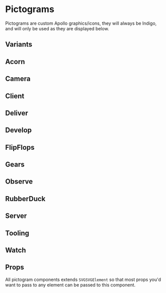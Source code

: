 
<Meta title="www/Pictograms" />

# Pictograms

Pictograms are custom Apollo graphics/icons, they will always be Indigo, and will only be used as they are displayed below.

## Variants

## Acorn

<Canvas>
  <Story name="Acorn">
    <Acorn width={180} />
  </Story>
</Canvas>

## Camera

<Canvas>
  <Story name="Camera">
    <Camera width={180} />
  </Story>
</Canvas>

## Client

<Canvas>
  <Story name="Client">
    <Client width={180} />
  </Story>
</Canvas>

## Deliver

<Canvas>
  <Story name="Deliver">
    <Deliver width={180} />
  </Story>
</Canvas>

## Develop

<Canvas>
  <Story name="Develop">
    <Develop width={180} />
  </Story>
</Canvas>

## FlipFlops

<Canvas>
  <Story name="FlipFlops">
    <FlipFlops width={180} />
  </Story>
</Canvas>

## Gears

<Canvas>
  <Story name="Gears">
    <Gears width={180} />
  </Story>
</Canvas>

## Observe

<Canvas>
  <Story name="Observe">
    <Observe width={180} />
  </Story>
</Canvas>

## RubberDuck

<Canvas>
  <Story name="RubberDuck">
    <RubberDuck width={180} />
  </Story>
</Canvas>

## Server

<Canvas>
  <Story name="Server">
    <Server width={180} />
  </Story>
</Canvas>

## Tooling

<Canvas>
  <Story name="Tooling">
    <Tooling width={180} />
  </Story>
</Canvas>

## Watch

<Canvas>
  <Story name="Watch">
    <Watch width={180} />
  </Story>
</Canvas>


## Props

All pictogram components extends `SVGSVGElement` so that most props you'd want to pass to any element can be passed to this component.

<Props of={Acorn} />

